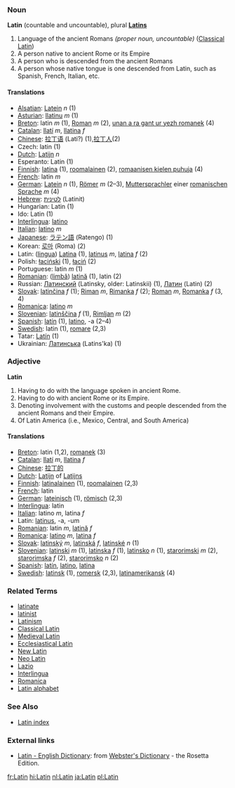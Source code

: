=== Noun ===
'''Latin'''  (countable and uncountable), plural '''[[Latins]]'''

# Language of the ancient Romans ''(proper noun, uncountable)'' ([[Classical Latin]])
# A person native to ancient Rome or its Empire
# A person who is descended from the ancient Romans
# A person whose native tongue is one descended from Latin, such as Spanish, French, Italian, etc.

====Translations====
*[[Alsatian]]: [[Latein]] ''n'' (1)
*[[Asturian]]: [[llatinu]] ''m'' (1)
*[[Breton]]: latin ''m'' (1), [[Roman]] ''m'' (2), [[unan a ra gant ur yezh romanek]] (4)
*[[Catalan]]: [[llatí]] ''m'', [[llatina]] ''f''
*[[Chinese]]: [[拉丁语]] (Lati?) (1),[[拉丁人]](2)
*Czech: latin (1)
*[[Dutch]]: [[Latijn]] ''n''
*Esperanto: Latin (1)
*[[Finnish]]: [[latina]] (1), [[roomalainen]] (2), [[romaanisen kielen puhuja]] (4)
*[[French]]: latin ''m''
*[[German]]: [[Latein]] ''n'' (1), [[Römer]] ''m'' (2–3), [[Muttersprachler]] einer [[romanische Sprache|romanischen Sprache]] ''m'' (4)
*[[Hebrew]]: [[לטינית]] (Latinit)
*Hungarian: Latin (1)
*Ido: Latin (1)
*[[Interlingua]]: [[latino]]
*[[Italian]]: [[latino]] ''m''
*[[Japanese]]: [[ラテン語]] (Ratengo) (1)
*Korean: [[로마]] (Roma) (2)
*Latin: ([[lingua]]) [[Latina]] (1), [[latinus]] ''m'', [[latina]] ''f'' (2)
*Polish: [[łaciński]] (1), [[łaciń]] (2)
*Portuguese: latin ''m'' (1)
*[[Romanian]]: ([[limbă]]) [[latină]] (1), latin (2)
*Russian: [[Латинский]] (Latinsky, older: Latinskii) (1), [[Латин]] (Latin) (2)
*[[Slovak]]: [[latinčina]] ''f'' (1); [[Riman]] ''m'', [[Rimanka]] ''f'' (2); [[Roman]] ''m'', [[Romanka]] ''f'' (3, 4)
*[[Romanica]]: [[latino]] ''m''
*[[Slovenian]]: [[latinščina]] ''f'' (1), [[Rimljan]] ''m'' (2)
*[[Spanish]]: [[latín]] (1), [[latino]], -a (2–4)
*[[Swedish]]: latin (1), [[romare]] (2,3)
*Tatar: [[Latín]] (1)
*Ukrainian: [[Латинська]] (Latins'ka) (1)

=== Adjective ===
'''Latin'''

# Having to do with the language spoken in ancient Rome.
# Having to do with ancient Rome or its Empire.
# Denoting involvement with the customs and people descended from the ancient Romans and their Empire.
# Of Latin America (i.e., Mexico, Central, and South America)

====Translations====
*[[Breton]]: latin (1,2), [[romanek]] (3)
*[[Catalan]]: [[llatí]] ''m'', [[llatina]] ''f''
*[[Chinese]]: [[拉丁的]]
*[[Dutch]]: [[Latijn]] of [[Latijns]]
*[[Finnish]]: [[latinalainen]] (1), [[roomalainen]] (2,3)
*[[French]]: latin
*[[German]]: [[lateinisch]] (1), [[römisch]] (2,3)
*[[Interlingua]]: latin
*[[Italian]]: latino ''m'', latina ''f''
*Latin: [[latinus]], -a, -um
*[[Romanian]]: latin ''m'', [[latină]] ''f''
*[[Romanica]]: [[latino]] ''m'', [[latina]] ''f''
*[[Slovak]]: [[latinský]] ''m'', [[latinská]] ''f'', [[latinské]] ''n'' (1)
*[[Slovenian]]: [[latinski]] ''m'' (1), [[latinska]] ''f'' (1), [[latinsko]] ''n'' (1), [[starorimski]] ''m'' (2), [[starorimska]] ''f'' (2), [[starorimsko]] ''n'' (2)
*[[Spanish]]: [[latín]], [[latino]], [[latina]]
*[[Swedish]]: [[latinsk]] (1), [[romersk]] (2,3), [[latinamerikansk]] (4)

=== Related Terms ===
*[[latinate]]
*[[latinist]]
*[[Latinism]]
*[[Classical Latin]]
*[[Medieval Latin]]
*[[Ecclesiastical Latin]]
*[[New Latin]]
*[[Neo Latin]]
*[[Lazio]]
*[[Interlingua]]
*[[Romanica]]
*[[Latin alphabet]]

===See Also===

*[[Wiktionary:Latin index|Latin index]]

=== External links===
*[http://www.websters-online-dictionary.org/definition/Latin-english/ Latin - English Dictionary]: from [http://www.websters-online-dictionary.org/ Webster's Dictionary] - the Rosetta Edition.

{{Wikipedia}}

[[fr:Latin]]
[[hi:Latin]]
[[nl:Latin]]
[[ja:Latin]]
[[pl:Latin]]